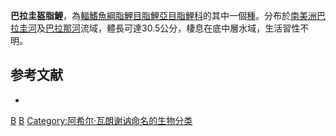 {{Speciesbox 
| taxon = Galeocharax humeralis
| status = NE
| status_system = IUCN3.1
| authority =  [[Achille_Valenciennes|Valenciennes]], 1834
| synonyms = *''Hydrocyon humeralis''<br /><small>Valenciennes, 1834</small>
}}
'''巴拉圭盔脂鯉'''，為[[輻鰭魚綱|輻鰭魚綱]][[脂鯉目|脂鯉目]][[脂鯉亞目|脂鯉亞目]][[脂鯉科|脂鯉科]]的其中一個[[種|種]]。分布於[[南美洲|南美洲]][[巴拉圭河|巴拉圭河]]及[[巴拉那河|巴拉那河]]流域，體長可達30.5公分，棲息在底中層水域，生活習性不明。

==参考文献==
{{refbegin}}
*{{FishBase_species|genus=Galeocharax|species=humeralis|year=2014|month=1}}
{{refend}}

{{Taxonbar|from=Q2893266}}

[[Category:盔脂鯉屬|B]]
[[Category:1834年描述的鱼类|B]]
[[Category:阿希尔·瓦朗谢讷命名的生物分类|Category:阿希尔·瓦朗谢讷命名的生物分类]]


{{魚類小作品}}